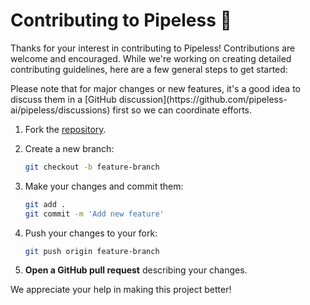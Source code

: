 # Contributing to Pipeless 🤝

Thanks for your interest in contributing to Pipeless! Contributions are welcome and encouraged. While we're working on creating detailed contributing guidelines, here are a few general steps to get started:


<Callout>
Please note that for major changes or new features, it's a good idea to discuss them in a [GitHub discussion](https://github.com/pipeless-ai/pipeless/discussions) first so we can coordinate efforts.
</Callout>

1. Fork the [repository](https://github.com/pipeless-ai/pipeless).
1. Create a new branch:

    ```bash copy
    git checkout -b feature-branch
    ```

1. Make your changes and commit them:

    ``` bash copy
    git add .
    git commit -m 'Add new feature'
    ```

1. Push your changes to your fork:

    ```bash copy
    git push origin feature-branch
    ```

1. **Open a GitHub pull request** describing your changes.

We appreciate your help in making this project better!
